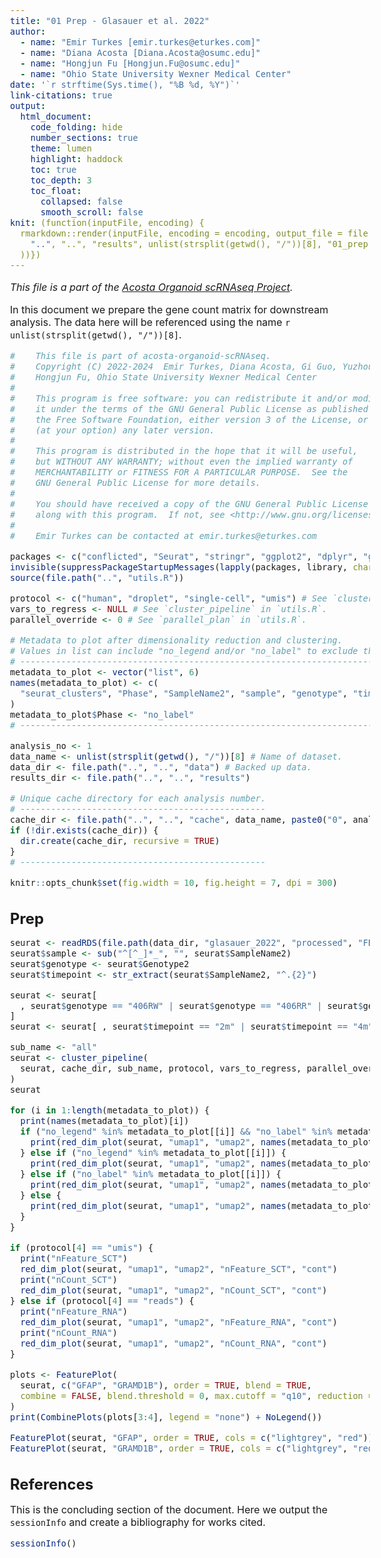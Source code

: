 ```yaml
---
title: "01 Prep - Glasauer et al. 2022"
author:
  - name: "Emir Turkes [emir.turkes@eturkes.com]"
  - name: "Diana Acosta [Diana.Acosta@osumc.edu]"
  - name: "Hongjun Fu [Hongjun.Fu@osumc.edu]"
  - name: "Ohio State University Wexner Medical Center"
date: '`r strftime(Sys.time(), "%B %d, %Y")`'
link-citations: true
output:
  html_document:
    code_folding: hide
    number_sections: true
    theme: lumen
    highlight: haddock
    toc: true
    toc_depth: 3
    toc_float:
      collapsed: false
      smooth_scroll: false
knit: (function(inputFile, encoding) {
  rmarkdown::render(inputFile, encoding = encoding, output_file = file.path(
    "..", "..", "results", unlist(strsplit(getwd(), "/"))[8], "01_prep.html"
  ))})
---
```


<style type="text/css">
body {font-size: 16px;}
h1.title {font-size: 35px;}
h1 {font-size: 24px;}
h2 {font-size: 22px;}
h3 {font-size: 20px;}
.toc-content {padding-left: 0px; padding-right: 0px;}
div.tocify {width: 100%;}
.tocify-subheader .tocify-item {font-size: 0.95em; padding-left: 25px; text-indent: 0;}
.tocify-subheader .tocify-subheader .tocify-item {
  font-size: 0.95em; padding-left: 35px; text-indent: 0;
}
div.main-container {max-width: none; width: 100%;}
</style>

*This file is a part of the [Acosta Organoid scRNAseq Project](https://github.com/eturkes/acosta-organoid-scRNAseq).*

In this document we prepare the gene count matrix for downstream analysis.
The data here will be referenced using the name ``r unlist(strsplit(getwd(), "/"))[8]``.

```r
#    This file is part of acosta-organoid-scRNAseq.
#    Copyright (C) 2022-2024  Emir Turkes, Diana Acosta, Gi Guo, Yuzhou Chang,
#    Hongjun Fu, Ohio State University Wexner Medical Center
#
#    This program is free software: you can redistribute it and/or modify
#    it under the terms of the GNU General Public License as published by
#    the Free Software Foundation, either version 3 of the License, or
#    (at your option) any later version.
#
#    This program is distributed in the hope that it will be useful,
#    but WITHOUT ANY WARRANTY; without even the implied warranty of
#    MERCHANTABILITY or FITNESS FOR A PARTICULAR PURPOSE.  See the
#    GNU General Public License for more details.
#
#    You should have received a copy of the GNU General Public License
#    along with this program.  If not, see <http://www.gnu.org/licenses/>.
#
#    Emir Turkes can be contacted at emir.turkes@eturkes.com

packages <- c("conflicted", "Seurat", "stringr", "ggplot2", "dplyr", "ggrepel", "viridis")
invisible(suppressPackageStartupMessages(lapply(packages, library, character.only = TRUE)))
source(file.path("..", "utils.R"))

protocol <- c("human", "droplet", "single-cell", "umis") # See `cluster_pipeline` in `utils.R`.
vars_to_regress <- NULL # See `cluster_pipeline` in `utils.R`.
parallel_override <- 0 # See `parallel_plan` in `utils.R`.

# Metadata to plot after dimensionality reduction and clustering.
# Values in list can include "no_legend and/or "no_label" to exclude those.
# -------------------------------------------------------------------------
metadata_to_plot <- vector("list", 6)
names(metadata_to_plot) <- c(
  "seurat_clusters", "Phase", "SampleName2", "sample", "genotype", "timepoint"
)
metadata_to_plot$Phase <- "no_label"
# -------------------------------------------------------------------------

analysis_no <- 1
data_name <- unlist(strsplit(getwd(), "/"))[8] # Name of dataset.
data_dir <- file.path("..", "..", "data") # Backed up data.
results_dir <- file.path("..", "..", "results")

# Unique cache directory for each analysis number.
# ------------------------------------------------
cache_dir <- file.path("..", "..", "cache", data_name, paste0("0", analysis_no))
if (!dir.exists(cache_dir)) {
  dir.create(cache_dir, recursive = TRUE)
}
# ------------------------------------------------

knitr::opts_chunk$set(fig.width = 10, fig.height = 7, dpi = 300)
```

# Prep

```r
seurat <- readRDS(file.path(data_dir, "glasauer_2022", "processed", "FB1.seurat"))
seurat$sample <- sub("^[^_]*_", "", seurat$SampleName2)
seurat$genotype <- seurat$Genotype2
seurat$timepoint <- str_extract(seurat$SampleName2, "^.{2}")

seurat <- seurat[
  , seurat$genotype == "406RW" | seurat$genotype == "406RR" | seurat$genotype == "406WW"
]
seurat <- seurat[ , seurat$timepoint == "2m" | seurat$timepoint == "4m" | seurat$timepoint == "6m"]

sub_name <- "all"
seurat <- cluster_pipeline(
  seurat, cache_dir, sub_name, protocol, vars_to_regress, parallel_override
)
seurat

for (i in 1:length(metadata_to_plot)) {
  print(names(metadata_to_plot)[i])
  if ("no_legend" %in% metadata_to_plot[[i]] && "no_label" %in% metadata_to_plot[[i]]) {
    print(red_dim_plot(seurat, "umap1", "umap2", names(metadata_to_plot)[i]) + NoLegend())
  } else if ("no_legend" %in% metadata_to_plot[[i]]) {
    print(red_dim_plot(seurat, "umap1", "umap2", names(metadata_to_plot)[i], "cat") + NoLegend())
  } else if ("no_label" %in% metadata_to_plot[[i]]) {
    print(red_dim_plot(seurat, "umap1", "umap2", names(metadata_to_plot)[i]))
  } else {
    print(red_dim_plot(seurat, "umap1", "umap2", names(metadata_to_plot)[i], "cat"))
  }
}

if (protocol[4] == "umis") {
  print("nFeature_SCT")
  red_dim_plot(seurat, "umap1", "umap2", "nFeature_SCT", "cont")
  print("nCount_SCT")
  red_dim_plot(seurat, "umap1", "umap2", "nCount_SCT", "cont")
} else if (protocol[4] == "reads") {
  print("nFeature_RNA")
  red_dim_plot(seurat, "umap1", "umap2", "nFeature_RNA", "cont")
  print("nCount_RNA")
  red_dim_plot(seurat, "umap1", "umap2", "nCount_RNA", "cont")
}

plots <- FeaturePlot(
  seurat, c("GFAP", "GRAMD1B"), order = TRUE, blend = TRUE,
  combine = FALSE, blend.threshold = 0, max.cutoff = "q10", reduction = "umap"
)
print(CombinePlots(plots[3:4], legend = "none") + NoLegend())

FeaturePlot(seurat, "GFAP", order = TRUE, cols = c("lightgrey", "red"))
FeaturePlot(seurat, "GRAMD1B", order = TRUE, cols = c("lightgrey", "red"))
```

# References

This is the concluding section of the document. Here we output the `sessionInfo` and create a bibliography for works cited.

```r
sessionInfo()
```
